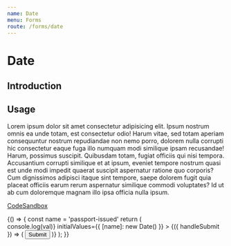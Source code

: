 ```yaml
---
name: Date
menu: Forms
route: /forms/date
---
```



# Date

## Introduction

## Usage

Lorem ipsum dolor sit amet consectetur adipisicing elit. Ipsum nostrum omnis ea unde totam, est 
consectetur odio! Harum vitae, sed totam aperiam consequuntur nostrum repudiandae non nemo porro, 
dolorem nulla corrupti hic consectetur eaque fuga illo numquam modi similique ipsam recusandae! Harum, 
possimus suscipit. Quibusdam totam, fugiat officiis qui nisi tempora. Accusantium corrupti similique 
et at ipsum, eveniet tempore nostrum quasi est unde modi impedit quaerat suscipit aspernatur ratione 
quo corporis? Cum dignissimos adipisci itaque sint tempore, saepe dolorem fugit quia placeat officiis 
earum rerum aspernatur similique commodi voluptates? Id ut ab cum doloremque magnam illo ipsa officia nulla ipsum.

[CodeSandbox](https://codesandbox.io/s/nice-dream-xs3zp)

<Playground>
	{() => {
		const name = 'passport-issued'
		return (
			<Form 
			  onSubmit={val => console.log(val)} 
				initialValues={{ [name]: new Date() }}
			>
				{({ handleSubmit }) => (
					<form onSubmit={handleSubmit} style={{ width: 400, padding: 10 }}>
						<FFInputDate
							name={name}
							label="When was your passport issued?"
							hint="For example, 12 11 2007"
							required={true}
							error="The date your passport was issued must be in the past"
						/>
						<button type="submit">Submit</button>
					</form>
				)}
			</Form>
		);
	}}
</Playground>
